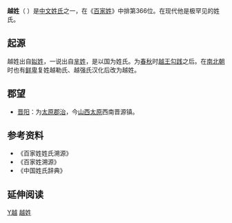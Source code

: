 {{姓氏
|姓氏=越
|拼音=Yuè
|中国大陆=Yue
|南京官話=üe<sup>5</sup>
|台湾=
|香港=
|澳门=
|新加坡=
|马来西亚=
|越南=Việt
|韩国=
|反切=王伐切
|同音字=
|堂号=
|郡望=[[晋阳郡|晋阳郡]]
}}

'''越姓'''（{{標音|字=越|拼音=yuè|南京=üe<sup>5</sup>|反切=王伐|中古=yat}} ）是[[中文姓氏|中文姓氏]]之一，在《[[百家姓|百家姓]]》中排第366位。在现代他是极罕见的姓氏。

== 起源 ==
越姓出自[[姒姓|姒姓]]，一说出自[[芈姓|芈姓]]，是以国为姓氏。为[[春秋|春秋]]时[[越王|越王]][[勾践|勾践]]之后。在[[南北朝|南北朝]]时也有[[鲜卑|鲜卑]]复姓越勒氏、越强氏汉化后改为越姓。

== 郡望 ==
* [[晋阳|晋阳]]：为[[太原郡|太原郡]][[治所|治]]，今[[山西|山西]][[太原|太原]]西南晋源镇。

== 参考资料 ==
{{Reflist|2}}
*《百家姓姓氏溯源》
*《百家姓溯源》
*《中国姓氏辞典》

== 延伸阅读 ==
{{Wikisource further reading}}

[[Category:漢姓|Y越]]
[[Category:越姓|]]